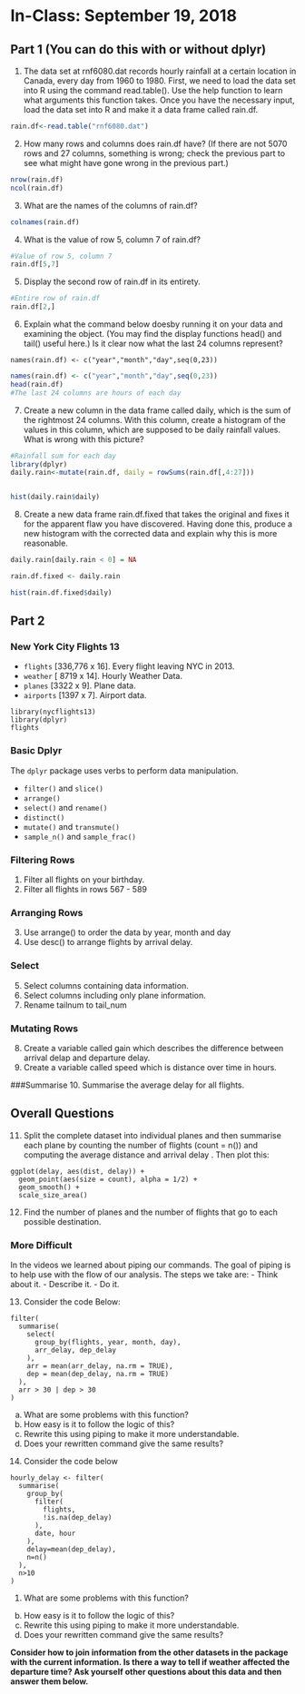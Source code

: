 # In-Class: September 19, 2018


## Part 1 (You can do this with or without dplyr)

1. The data set at rnf6080.dat records hourly rainfall at a certain location in Canada, every day from 1960 to 1980. First, we need to load the data set into R using the command read.table(). Use the help function to learn what arguments this function takes. Once you have the necessary input, load the data set into R and make it a data frame called rain.df.

```r
rain.df<-read.table("rnf6080.dat")

```

2. How many rows and columns does rain.df have? (If there are not 5070 rows and 27 columns, something is wrong; check the previous part to see what might have gone wrong in the previous part.)

```r
nrow(rain.df)
ncol(rain.df)

```

3. What are the names of the columns of rain.df?

```r
colnames(rain.df)

```

4. What is the value of row 5, column 7 of rain.df?

```r
#Value of row 5, column 7
rain.df[5,7]

```


5. Display the second row of rain.df in its entirety.

```r
#Entire row of rain.df
rain.df[2,]

```

6. Explain what the command below doesby running it on your data and examining the object. (You may find the display functions head() and tail() useful here.) Is it clear now what the last 24 columns represent?
```
names(rain.df) <- c("year","month","day",seq(0,23))
````
```r
names(rain.df) <- c("year","month","day",seq(0,23))
head(rain.df)
#The last 24 columns are hours of each day
```


7. Create a new column in the data frame called daily, which is the sum of the rightmost 24 columns. With this column, create a histogram of the values in this column, which are supposed to be daily rainfall values. What is wrong with this picture?

```r
#Rainfall sum for each day
library(dplyr)
daily.rain<-mutate(rain.df, daily = rowSums(rain.df[,4:27]))


hist(daily.rain$daily)


```

8. Create a new data frame rain.df.fixed that takes the original and fixes it for the apparent flaw you have discovered. Having done this, produce a new histogram with the corrected data and explain why this is more reasonable.

```r
daily.rain[daily.rain < 0] = NA

rain.df.fixed <- daily.rain

hist(rain.df.fixed$daily)

```


## Part 2
### New York City Flights 13

- `flights` [336,776 x 16]. Every flight leaving NYC in 2013.
- `weather` [ 8719 x 14]. Hourly Weather Data.
- `planes` [3322 x 9]. Plane data.
- `airports` [1397 x 7]. Airport data.


```
library(nycflights13)
library(dplyr)
flights
```

### Basic Dplyr

The `dplyr` package uses verbs to perform data manipulation.

- `filter()` and `slice()`
- `arrange()`
- `select()` and `rename()`
- `distinct()`
- `mutate()` and `transmute()`
- `sample_n()` and `sample_frac()`

### Filtering Rows

1. Filter all flights on your birthday.
2. Filter all flights in rows 567 - 589


### Arranging Rows
3. Use arrange() to order the data by year, month and day
4. Use desc() to arrange flights by arrival delay.


### Select
5. Select columns containing data information.
6. Select columns including only plane information.
7. Rename tailnum to tail_num


### Mutating Rows
8. Create a variable called gain which describes the difference between arrival delap and departure delay.
9. Create a variable called speed which is distance over time in hours.


###Summarise
10. Summarise the average delay for all flights.

## Overall Questions

11. Split the complete dataset into individual planes and then summarise each plane by counting the number of flights (count = n()) and computing the average distance and arrival delay . Then plot this:

```
ggplot(delay, aes(dist, delay)) +
  geom_point(aes(size = count), alpha = 1/2) +
  geom_smooth() +
  scale_size_area()
```
12. Find the number of planes and the number of flights that go to each possible destination.

### More Difficult

In the videos we learned about piping our commands. The goal of piping is to help use with the flow of our analysis. The steps we take are:
- Think about it. 
- Describe it. 
- Do it.

13. Consider the code Below:

```
filter(
  summarise(
    select(
      group_by(flights, year, month, day),
      arr_delay, dep_delay
    ),
    arr = mean(arr_delay, na.rm = TRUE),
    dep = mean(dep_delay, na.rm = TRUE)
  ),
  arr > 30 | dep > 30
)
```

a. What are some problems with this function?
b. How easy is it to follow the logic of this?
c. Rewrite this using piping to make it more understandable.
d. Does your rewritten command give the same results?

14. Consider the code below

```
hourly_delay <- filter(
  summarise(
    group_by(
      filter(
        flights, 
        !is.na(dep_delay)
      ),
      date, hour
    ),
    delay=mean(dep_delay),
    n=n()
  ),
  n>10
)
```

1. What are some problems with this function?
b. How easy is it to follow the logic of this?
c. Rewrite this using piping to make it more understandable.
d. Does your rewritten command give the same results?


**Consider how to join information from the other datasets in the package with the current information. Is there a way to tell if weather affected the departure time? Ask yourself other questions about this data and then answer them below.**
